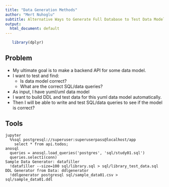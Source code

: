```yaml
---
title: "Data Generation Methods"
author: "Mert Nuhoglu"
subtitle: Alternative Ways to Generate Full Database to Test Data Model and APIs
output:
  html_document: default
---
```


```r
   library(dplyr)
```

## Problem

- My ultimate goal is to make a backend API for some data model.
- I want to test and find:
  - Is data model correct?
  - What are the correct SQL/data queries?
- As input, I have yuml/uml data model
- I want to build DDL and test data for this yuml data model automatically.
- Then I will be able to write and test SQL/data queries to see if the model is correct?

## Tools

    jupyter
      %%sql postgresql://superuser:superuserpass@localhost/app
        select * from api.todos;
    anosql
      queries = anosql.load_queries('postgres', 'sql/study01.sql')
      queries.select1(conn)
    Sample Data Generator: datafiller
      !datafiller --size=100 sql/library.sql > sql/library_test_data.sql
    DDL Generator from Data: ddlgenerator
      !ddlgenerator postgresql sql/sample_data01.csv > sql/sample_data01.ddl
